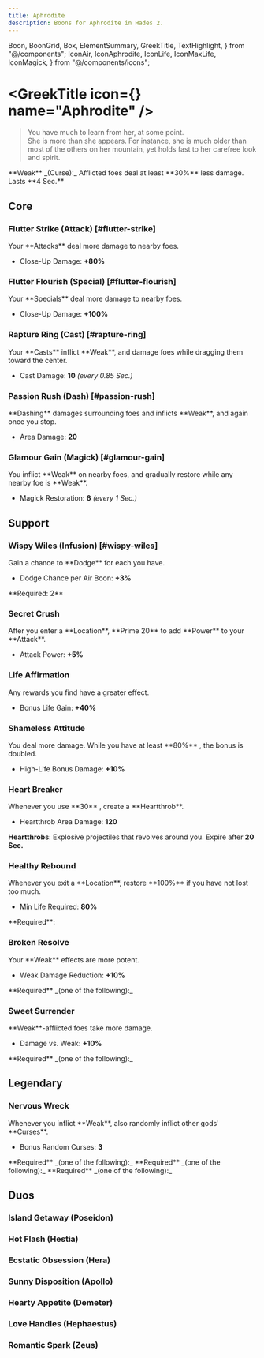 ```yaml
---
title: Aphrodite
description: Boons for Aphrodite in Hades 2.
---
```


  Boon,
  BoonGrid,
  Box,
  ElementSummary,
  GreekTitle,
  TextHighlight,
} from "@/components";
  IconAir,
  IconAphrodite,
  IconLife,
  IconMaxLife,
  IconMagick,
} from "@/components/icons";


# <GreekTitle icon={<IconAphrodite />} name="Aphrodite" />

> You have much to learn from her, at some point.\
> She is more than she appears. For instance, she is much older than most of the
> others on her mountain, yet holds fast to her carefree look and spirit.

<Box className="mt-4">
  **Weak** _(Curse):_ Afflicted foes deal at least **30%** less damage. Lasts
  **4 Sec.**
</Box>

<ElementSummary boons={DbBoons.Aphrodite} />

## Core

### Flutter Strike (Attack) [#flutter-strike]

<Boon boon={DbBoons.Aphrodite.flutterStrike}>
Your **Attacks** deal more damage to nearby foes.

- Close-Up Damage: **+80%**

</Boon>

### Flutter Flourish (Special) [#flutter-flourish]

<Boon boon={DbBoons.Aphrodite.flutterFlourish}>
Your **Specials** deal more damage to nearby foes.

- Close-Up Damage: **+100%**

</Boon>

### Rapture Ring (Cast) [#rapture-ring]

<Boon boon={DbBoons.Aphrodite.raptureRing}>
Your **Casts** inflict **Weak**, and damage foes while dragging them toward the center.

- Cast Damage: **10** _(every 0.85 Sec.)_

</Boon>

### Passion Rush (Dash) [#passion-rush]

<Boon boon={DbBoons.Aphrodite.passionRush}>
**Dashing** damages surrounding foes and inflicts **Weak**, and again once you stop.

- Area Damage: **20**

</Boon>

### Glamour Gain (Magick) [#glamour-gain]

<Boon boon={DbBoons.Aphrodite.glamourGain}>
You inflict **Weak** on nearby foes, and gradually restore <IconMagick /> while any nearby foe is **Weak**.

- Magick Restoration: **6** _(every 1 Sec.)_

</Boon>

## Support

### <TextHighlight type="infusion">Wispy Wiles (Infusion)</TextHighlight> [#wispy-wiles]

<Boon boon={DbBoons.Aphrodite.wispyWiles}>
Gain a chance to **Dodge** for each <IconAir /> you have.

- Dodge Chance per Air Boon: **+3%**

</Boon>

<Callout>
  **Required: 2** <IconAir />
</Callout>

### Secret Crush

<Boon boon={DbBoons.Aphrodite.secretCrush}>
After you enter a **Location**, **Prime 20** <IconMagick /> to add **Power** to your **Attack**.

- Attack Power: **+5%**

</Boon>

### Life Affirmation

<Boon boon={DbBoons.Aphrodite.lifeAffirmation}>
Any <IconMaxLife /> rewards you find have a greater effect.

- Bonus Life Gain: **+40%**

</Boon>

### Shameless Attitude

<Boon boon={DbBoons.Aphrodite.shamelessAttitude}>
You deal more damage. While you have at least **80%** <IconLife />, the bonus is doubled.

- High-Life Bonus Damage: **+10%**

</Boon>

### Heart Breaker

<Boon boon={DbBoons.Aphrodite.heartBreaker}>
Whenever you use **30** <IconMagick />, create a **Heartthrob**.

- Heartthrob Area Damage: **120**

**Heartthrobs**: Explosive projectiles that revolves around you. Expire after
**20 Sec.**

</Boon>

### Healthy Rebound

<Boon boon={DbBoons.Aphrodite.healthyRebound}>
Whenever you exit a **Location**, restore **100%** <IconLife /> if you have not lost too much.

- Min Life Required: **80%**

</Boon>

<Callout>
  **Required**:
  <BoonGrid boons={[DbBoons.Aphrodite.shamelessAttitude]} />
</Callout>

### Broken Resolve

<Boon boon={DbBoons.Aphrodite.brokenResolve}>
Your **Weak** effects are more potent.

- Weak Damage Reduction: **+10%**

</Boon>

<Callout>
  **Required** _(one of the following):_
  <BoonGrid
    boons={[
      DbBoons.Aphrodite.raptureRing,
      DbBoons.Aphrodite.passionRush,
      DbBoons.Aphrodite.glamourGain,
    ]}
  />
</Callout>

### Sweet Surrender

<Boon boon={DbBoons.Aphrodite.sweetSurrender}>
**Weak**-afflicted foes take more damage.

- Damage vs. Weak: **+10%**

</Boon>

<Callout>
  **Required** _(one of the following):_
  <BoonGrid
    boons={[
      DbBoons.Aphrodite.raptureRing,
      DbBoons.Aphrodite.passionRush,
      DbBoons.Aphrodite.glamourGain,
    ]}
  />
</Callout>

## <TextHighlight type="legendary">Legendary</TextHighlight>

### <TextHighlight type="legendary">Nervous Wreck</TextHighlight>

<Boon boon={DbBoons.Aphrodite.nervousWreck}>
Whenever you inflict **Weak**, also randomly inflict other gods' **Curses**.

- Bonus Random Curses: **3**

</Boon>

<Callout>
  **Required** _(one of the following):_
  <BoonGrid
    boons={[
      DbBoons.Aphrodite.raptureRing,
      DbBoons.Aphrodite.passionRush,
      DbBoons.Aphrodite.glamourGain,
    ]}
  />
</Callout>

<Callout>
  **Required** _(one of the following):_
  <BoonGrid
    boons={[DbBoons.Aphrodite.flutterStrike, DbBoons.Aphrodite.flutterFlourish]}
  />
</Callout>

<Callout>
  **Required** _(one of the following):_
  <BoonGrid
    boons={[
      DbBoons.Aphrodite.brokenResolve,
      DbBoons.Aphrodite.sweetSurrender,
      DbBoons.Aphrodite.shamelessAttitude,
      DbBoons.Aphrodite.secretCrush,
    ]}
  />
</Callout>

## <TextHighlight type="duo">Duos</TextHighlight>

### <TextHighlight type="duo">Island Getaway</TextHighlight> (Poseidon)

<IslandGetaway />

### <TextHighlight type="duo">Hot Flash</TextHighlight> (Hestia)

<HotFlash />

### <TextHighlight type="duo">Ecstatic Obsession</TextHighlight> (Hera)

<EcstaticObsession />

### <TextHighlight type="duo">Sunny Disposition</TextHighlight> (Apollo)

<SunnyDisposition />

### <TextHighlight type="duo">Hearty Appetite</TextHighlight> (Demeter)

<HeartyAppetite />

### <TextHighlight type="duo">Love Handles</TextHighlight> (Hephaestus)

<LoveHandles />

### <TextHighlight type="duo">Romantic Spark</TextHighlight> (Zeus)

<RomanticSpark />
